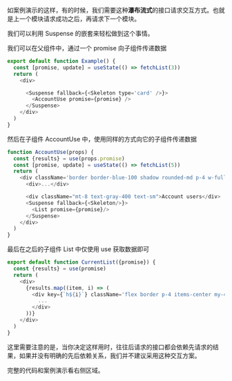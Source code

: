 

<Cardruntime reload><Demo01 /></Cardruntime>

如案例演示的这样，有的时候，我们需要这种**瀑布流式**的接口请求交互方式。也就是上一个模块请求成功之后，再请求下一个模块。

我们可以利用 Suspense 的嵌套来轻松做到这个事情。

我们可以在父组件中，通过一个 promise 向子组件传递数据

```javascript
export default function Example() {
  const [promise, update] = useState(() => fetchList(3))
  return (
    <div>

      <Suspense fallback={<Skeleton type='card' />}>
        <AccountUse promise={promise} />
      </Suspense>
    </div>
  )
}
```

然后在子组件 AccountUse 中，使用同样的方式向它的子组件传递数据

```javascript
function AccountUse(props) {
  const {results} = use(props.promise)
  const [promise, update] = useState(() => fetchList(5))
  return (
    <div className='border border-blue-100 shadow rounded-md p-4 w-full mt-4'>
      <div>...</div>

      <div className="mt-8 text-gray-400 text-sm">Account users</div>
      <Suspense fallback={<Skeleton/>}>
        <List promise={promise}/>
      </Suspense>
    </div>
  )
}
```

最后在之后的子组件 List 中仅使用 use 获取数据即可

```javascript
export default function CurrentList({promise}) {
  const {results} = use(promise)
  return (
    <div>
      {results.map((item, i) => (
        <div key={`h${i}`} className='flex border p-4 items-center my-4 rounded-md'>
          ...
        </div>
      ))}
    </div>
  )
}
```

这里需要注意的是，当你决定这样用时，往往后请求的接口都会依赖先请求的结果，如果并没有明确的先后依赖关系，我们并不建议采用这种交互方案。

完整的代码和案例演示看右侧区域。
